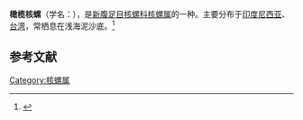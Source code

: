 {{Speciesbox
| name = 橄榄核螺
| image = 
| image_width = 
| genus = Cancellaria
| species = oblonga
| authority = Sowerby, 1825
}}
'''橄榄核螺'''（学名：''{{lang|la|Cancellaria oblonga}}''），是[[新腹足目|新腹足目]][[核螺科|核螺科]][[核螺属|核螺属]]的一种。主要分布于[[印度尼西亚|印度尼西亚]]、[[台湾|台湾]]，常栖息在浅海泥沙底。<ref>{{cite web|url=http://shell.sinica.edu.tw/chinese/shellbase_detail.php?science_no=3334|title=国际贝库：橄榄核螺|publisher=台湾贝类资料库|accessdate=2009-08-11|archive-date=2016-03-04|archive-url=https://web.archive.org/web/20160304130457/http://shell.sinica.edu.tw/chinese/shellbase_detail.php?science_no=3334|dead-url=no}}</ref>

== 参考文献 ==
{{reflist|2}}
{{Taxonbar|from=Q11121826}}

[[Category:核螺属|Category:核螺属]]